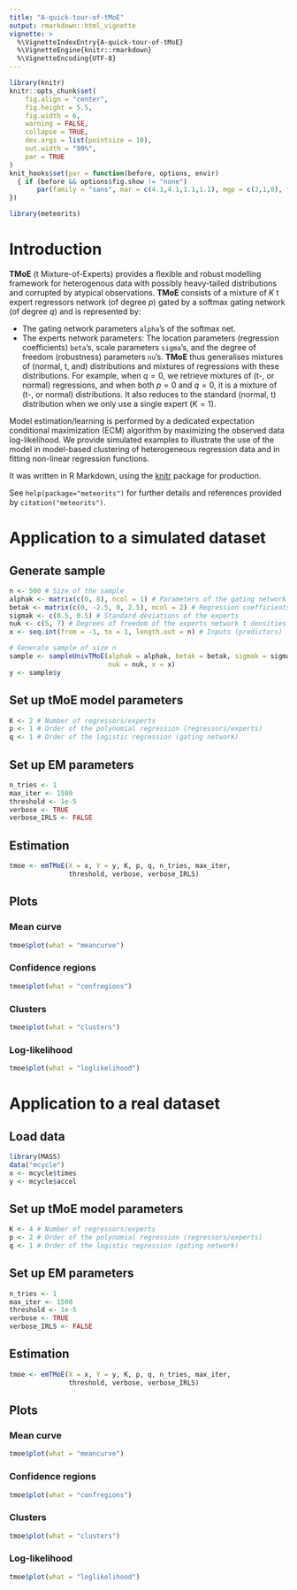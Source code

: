 ```yaml
---
title: "A-quick-tour-of-tMoE"
output: rmarkdown::html_vignette
vignette: >
  %\VignetteIndexEntry{A-quick-tour-of-tMoE}
  %\VignetteEngine{knitr::rmarkdown}
  %\VignetteEncoding{UTF-8}
---
```


```r
library(knitr)
knitr::opts_chunk$set(
	fig.align = "center",
	fig.height = 5.5,
	fig.width = 6,
	warning = FALSE,
	collapse = TRUE,
	dev.args = list(pointsize = 10),
	out.width = "90%",
	par = TRUE
)
knit_hooks$set(par = function(before, options, envir)
  { if (before && options$fig.show != "none") 
       par(family = "sans", mar = c(4.1,4.1,1.1,1.1), mgp = c(3,1,0), tcl = -0.5)
})
```

```r
library(meteorits)
```

# Introduction

**TMoE** (t Mixture-of-Experts) provides a flexible and robust modelling 
framework for heterogenous data with possibly heavy-tailed distributions and 
corrupted by atypical observations. **TMoE** consists of a mixture of *K* t 
expert regressors network (of degree *p*) gated by a softmax gating network (of
degree *q*) and is represented by:

* The gating network parameters `alpha`'s of the softmax net.
* The experts network parameters: The location parameters (regression 
coefficients) `beta`'s, scale parameters `sigma`'s, and the degree of freedom 
(robustness) parameters `nu`'s. **TMoE** thus generalises mixtures of (normal, 
t, and) distributions and mixtures of regressions with these distributions. For
example, when $q=0$, we retrieve mixtures of (t-, or normal) regressions, and 
when both $p=0$ and $q=0$, it is a mixture of (t-, or normal) distributions. 
It also reduces to the standard (normal, t) distribution when we only use a 
single expert ($K=1$).

Model estimation/learning is performed by a dedicated expectation conditional 
maximization (ECM) algorithm by maximizing the observed data log-likelihood. 
We provide simulated examples to illustrate the use of the model in model-based
clustering of heterogeneous regression data and in fitting non-linear 
regression functions.

It was written in R Markdown, using the [knitr](https://cran.r-project.org/package=knitr) 
package for production.

See `help(package="meteorits")` for further details and references provided by
`citation("meteorits")`.

# Application to a simulated dataset

## Generate sample

```r
n <- 500 # Size of the sample
alphak <- matrix(c(0, 8), ncol = 1) # Parameters of the gating network
betak <- matrix(c(0, -2.5, 0, 2.5), ncol = 2) # Regression coefficients of the experts
sigmak <- c(0.5, 0.5) # Standard deviations of the experts
nuk <- c(5, 7) # Degrees of freedom of the experts network t densities
x <- seq.int(from = -1, to = 1, length.out = n) # Inputs (predictors)

# Generate sample of size n
sample <- sampleUnivTMoE(alphak = alphak, betak = betak, sigmak = sigmak, 
                         nuk = nuk, x = x)
y <- sample$y
```

## Set up tMoE model parameters

```r
K <- 2 # Number of regressors/experts
p <- 1 # Order of the polynomial regression (regressors/experts)
q <- 1 # Order of the logistic regression (gating network)
```

## Set up EM parameters

```r
n_tries <- 1
max_iter <- 1500
threshold <- 1e-5
verbose <- TRUE
verbose_IRLS <- FALSE
```

## Estimation

```r
tmoe <- emTMoE(X = x, Y = y, K, p, q, n_tries, max_iter, 
               threshold, verbose, verbose_IRLS)
```

## Plots

### Mean curve

```r
tmoe$plot(what = "meancurve")
```

### Confidence regions

```r
tmoe$plot(what = "confregions")
```

### Clusters

```r
tmoe$plot(what = "clusters")
```

### Log-likelihood

```r
tmoe$plot(what = "loglikelihood")
```

# Application to a real dataset

## Load data

```r
library(MASS)
data("mcycle")
x <- mcycle$times
y <- mcycle$accel
```

## Set up tMoE model parameters

```r
K <- 4 # Number of regressors/experts
p <- 2 # Order of the polynomial regression (regressors/experts)
q <- 1 # Order of the logistic regression (gating network)
```

## Set up EM parameters

```r
n_tries <- 1
max_iter <- 1500
threshold <- 1e-5
verbose <- TRUE
verbose_IRLS <- FALSE
```

## Estimation

```r
tmoe <- emTMoE(X = x, Y = y, K, p, q, n_tries, max_iter, 
               threshold, verbose, verbose_IRLS)
```

## Plots

### Mean curve

```r
tmoe$plot(what = "meancurve")
```

### Confidence regions

```r
tmoe$plot(what = "confregions")
```

### Clusters

```r
tmoe$plot(what = "clusters")
```

### Log-likelihood

```r
tmoe$plot(what = "loglikelihood")
```

